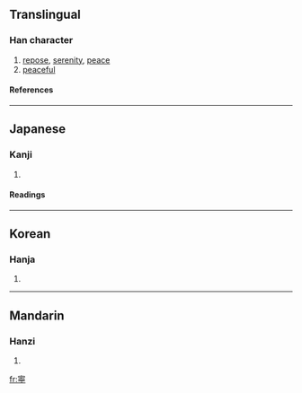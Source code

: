 {{see|寧}}

==Translingual==
===Han character===
{{Han char|rn=40|rad=宀|as=09|sn=12|four=|canj=十一田弓 (JMWN)}}
# [[repose]], [[serenity]], [[peace]]
# [[peaceful]]
====References====
{{Han ref|kx=0289.211|hdz=20942.060|uh=5BD5|ud=23509}}
----
==Japanese==
===Kanji===
{{ja-kanji|grade=|rs=宀09}}
# {{defn|Japanese}} 
====Readings====
{{ja-readings|on=[[ねい]] (nei), [[にょう]] (nyō)|kun=[[やすい]] (yasui), [[むしろ]] (mushiro), [[なんぞ]] (nanzo)}}
----
==Korean==
===Hanja===
{{ko-hanja|hangeul=녕|rv=nyeong|mr=nyŏng}}
# {{defn|Korean}}
----
==Mandarin==
===Hanzi===
{{cmn-hanzi|pin=[[níng]] (ning2)|wg=ning<sup>2</sup>}}
# {{defn|Mandarin}}

[[fr:寕]]